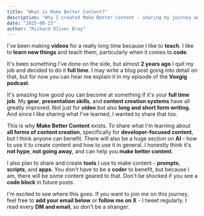 ```yaml
---
title: "What is Make Better Content?"
description: "Why I created Make Better Content - sharing my journey and systems for creating developer content that works."
date: "2025-08-23"
author: "Richard Oliver Bray"
---
```



I've been making **videos** for a really long time because I like to **teach**. I like to **learn new things** and teach them, particularly when it comes to **code**.

It's been something I've done on the side, but almost **2 years ago** I quit my job and decided to do it **full time**. I may write a blog post going into detail on that, but for now you can hear me explain it in my episode of the **Voxgig podcast**.

It's amazing how good you can become at something if it's your **full time job**. My **gear**, **presentation skills**, and **content creation systems** have all greatly improved. Not just for **video** but also **long and short form writing**. And since I like sharing what I've learned, I wanted to share that too.

This is why **Make Better Content** exists. To share what I'm learning about **all forms of content creation**, specifically for **developer-focused content**, but I think anyone can benefit. There will also be a huge section on **AI** - how to use it to create content and how to use it in general. I honestly think it's **not hype**, **not going away**, and can help you **make better content**.

I also plan to share and create **tools** I use to make content - **prompts**, **scripts**, and **apps**. You don't have to be a **coder** to benefit, but because I am, there will be some content geared to that. Don't be shocked if you see a **code block** in future posts.

I'm excited to see where this goes. If you want to join me on this journey, feel free to **add your email below** or **follow me on X** - I tweet regularly. I read every **DM and email**, so don't be a stranger.

